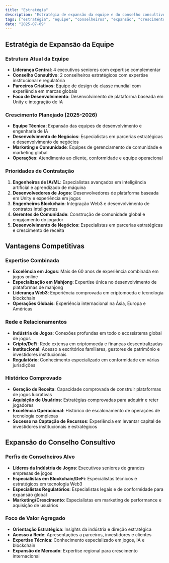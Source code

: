 ```yaml
---
title: "Estratégia"
description: "Estratégia de expansão da equipe e do conselho consultivo, vantagens competitivas e foco de valor agregado para o Mahjong Stars."
tags: ["estratégia", "equipe", "conselheiros", "expansão", "crescimento"]
date: "2025-07-09"
---
```


## Estratégia de Expansão da Equipe

### Estrutura Atual da Equipe
- **Liderança Central**: 4 executivos seniores com expertise complementar
- **Conselho Consultivo**: 2 conselheiros estratégicos com expertise institucional e regulatória
- **Parceiros Criativos**: Equipe de design de classe mundial com experiência em marcas globais
- **Foco de Desenvolvimento**: Desenvolvimento de plataforma baseada em Unity e integração de IA

### Crescimento Planejado (2025-2026)
- **Equipe Técnica**: Expansão das equipes de desenvolvimento e engenharia de IA
- **Desenvolvimento de Negócios**: Especialistas em parcerias estratégicas e desenvolvimento de negócios
- **Marketing e Comunidade**: Equipes de gerenciamento de comunidade e marketing global
- **Operações**: Atendimento ao cliente, conformidade e equipe operacional

### Prioridades de Contratação
1. **Engenheiros de IA/ML**: Especialistas avançados em inteligência artificial e aprendizado de máquina
2. **Desenvolvedores de Jogos**: Desenvolvedores de plataforma baseada em Unity e experiência em jogos
3. **Engenheiros Blockchain**: Integração Web3 e desenvolvimento de contratos inteligentes
4. **Gerentes de Comunidade**: Construção de comunidade global e engajamento do jogador
5. **Desenvolvimento de Negócios**: Especialistas em parcerias estratégicas e crescimento de receita

## Vantagens Competitivas

### Expertise Combinada
- **Excelência em Jogos**: Mais de 60 anos de experiência combinada em jogos online
- **Especialização em Mahjong**: Expertise única no desenvolvimento de plataformas de mahjong
- **Liderança Web3**: Experiência comprovada em criptomoeda e tecnologia blockchain
- **Operações Globais**: Experiência internacional na Ásia, Europa e Américas

### Rede e Relacionamentos
- **Indústria de Jogos**: Conexões profundas em todo o ecossistema global de jogos
- **Cripto/DeFi**: Rede extensa em criptomoeda e finanças descentralizadas
- **Institucional**: Acesso a escritórios familiares, gestores de patrimônio e investidores institucionais
- **Regulatório**: Conhecimento especializado em conformidade em várias jurisdições

### Histórico Comprovado
- **Geração de Receita**: Capacidade comprovada de construir plataformas de jogos lucrativas
- **Aquisição de Usuários**: Estratégias comprovadas para adquirir e reter jogadores
- **Excelência Operacional**: Histórico de escalonamento de operações de tecnologia complexas
- **Sucesso na Captação de Recursos**: Experiência em levantar capital de investidores institucionais e estratégicos

## Expansão do Conselho Consultivo

### Perfis de Conselheiros Alvo
- **Líderes da Indústria de Jogos**: Executivos seniores de grandes empresas de jogos
- **Especialistas em Blockchain/DeFi**: Especialistas técnicos e estratégicos em tecnologia Web3
- **Especialistas Regulatórios**: Especialistas legais e de conformidade para expansão global
- **Marketing/Crescimento**: Especialistas em marketing de performance e aquisição de usuários

### Foco de Valor Agregado
- **Orientação Estratégica**: Insights da indústria e direção estratégica
- **Acesso à Rede**: Apresentações a parceiros, investidores e clientes
- **Expertise Técnica**: Conhecimento especializado em jogos, IA e blockchain
- **Expansão de Mercado**: Expertise regional para crescimento internacional